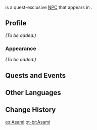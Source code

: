 {{Meta
|missing_NPC_profile  = yes
}}
{{Character Infobox
|type             = Quest NPC
|image            = NPC Asami.png
|region           = Inazuma
|location         = Inazuma
}}
{{Lang|'''Asami'''|ja=麻美|ja_rm=Asami}} is a quest-exclusive [[NPC]] that appears in {{Quest|Shrine Maiden for a Day}}.

==Profile==
<!--detailed story/lore information goes here-->
''(To be added.)''

===Appearance===
''(To be added.)''

==Quests and Events==
{{Quests and Events}}

==Other Languages==
{{Other Languages
|default_hidden = 1
|en      = Asami
|zhs     = 麻美
|zhs_rm  = Máměi
|zht     = 麻美
|zht_rm  = Máměi
|ja      = 麻美
|ja_rm   = Asami
|ko      = //아사미//
|es      = Asami
|fr      = Asami
|ru      = Асами
|th      = Asami
|vi      = Asami
|de      = Asami
|id      = Asami
|pt      = Asami
|tr      = Asami
|it      = Asami
}}

==Change History==
{{Change History|2.7}}
<!--
==References==
{{Reflist}}
-->

[[es:Asami]]
[[pt-br:Asami]]